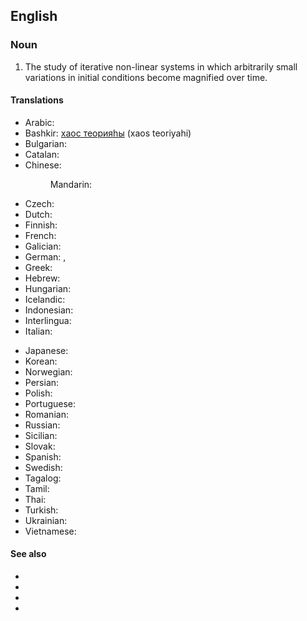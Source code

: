 {{also|chaos-theory}}
==English==
{{wikipedia}}

===Noun===
{{en-noun|-}}

# {{lb|en|mathematics}} The study of iterative non-linear systems in which arbitrarily small variations in initial conditions become magnified over time.

====Translations====
{{trans-top|chaos theory}}
* Arabic: {{t|ar|نظريَة الشواش|f}}
* Bashkir: [[хаос теорияһы]] (xaos teoriyahi)
* Bulgarian: {{t|bg|теория на хаоса|f}}
* Catalan: {{t+|ca|teoria del caos|f}}
* Chinese:
*: Mandarin: {{t|cmn|混沌理论|tr=hùndùn lǐlùn}}
* Czech: {{t|cs|teorie chaosu|f}}
* Dutch: {{t+|nl|chaostheorie|f}}
* Finnish: {{t+|fi|kaaosteoria}}
* French: {{t|fr|théorie du chaos|f}}
* Galician: {{t|gl|teoría do caos|f}}
* German: {{t|de|Chaosforschung|f}}, {{t+|de|Chaostheorie|f}}
* Greek: {{t|el|θεωρία του χάους|f}}
* Hebrew: {{t|he|תורת הכאוס}}
* Hungarian: {{t+|hu|káoszelmélet}}
* Icelandic: {{t|is|óreiðukenning|f}}
* Indonesian: {{t|id|teori chaos}}
* Interlingua: {{t|ia|theoria del chaos}}
* Italian: {{t|it|teoria del caos|f}}
{{trans-mid}}
* Japanese: {{t|ja|カオス理論|tr=kaosu riron}}
* Korean: {{t|ko|혼돈 이론}}
* Norwegian: {{t|no|kaosteori}}
* Persian: {{t|fa|نظریه آشوب}}
* Polish: {{t|pl|teoria chaosu|f}}
* Portuguese: {{t|pt|teoria do caos|f}}
* Romanian: {{t|ro|teoria haosului|f}}
* Russian: {{t+|ru|тео́рия ха́оса|f}}
* Sicilian: {{t|scn|tiurìa dû càusu|f}}
* Slovak: {{t|sk|teória chaosu|f}}
* Spanish: {{t|es|teoría del caos|f}}
* Swedish: {{t+|sv|kaosteori|c}}
* Tagalog: {{t|tl|huna ng dimayaw}}
* Tamil: {{t|ta|ஒழுங்கின்மை கோட்பாடு}}
* Thai: {{t|th|ทฤษฎีความอลวน|tr=sítdee kwaam onwon}}
* Turkish: {{t|tr|kaos teorisi}}
* Ukrainian: {{t|uk|теорія хаосу|f}}
* Vietnamese: {{t|vi|lý thuyết hỗn loạn}}
{{trans-bottom}}

====See also====
* {{l|en|iterative system}}
* {{l|en|non-linear}}
* {{l|en|fractal}}
* {{l|en|butterfly effect}}